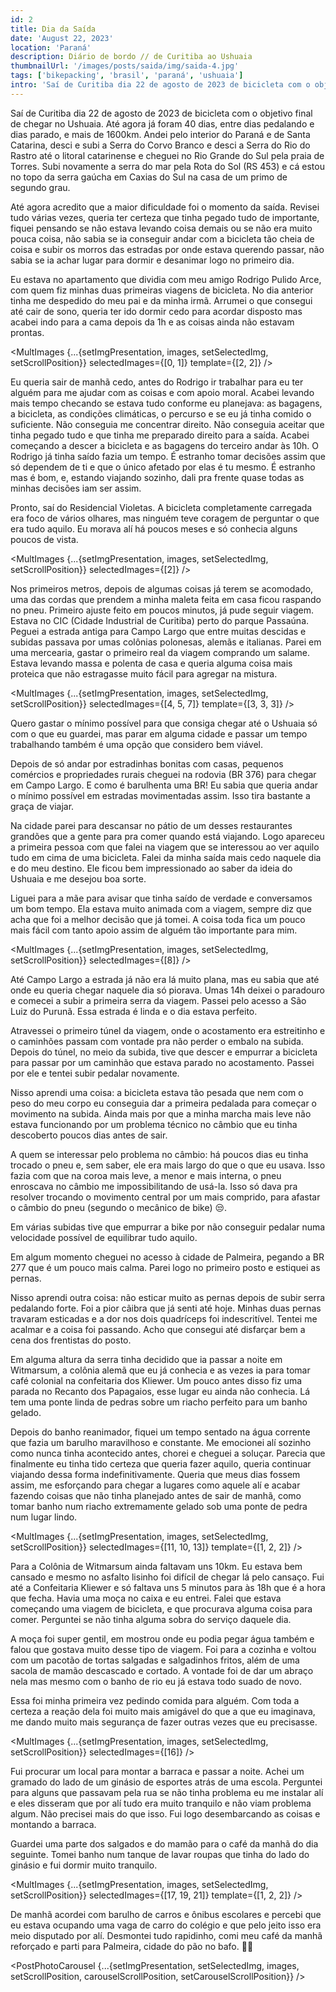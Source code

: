 ```yaml
---
id: 2
title: Dia da Saída
date: 'August 22, 2023'
location: 'Paraná'
description: Diário de bordo // de Curitiba ao Ushuaia
thumbnailUrl: '/images/posts/saida/img/saida-4.jpg'
tags: ['bikepacking', 'brasil', 'paraná', 'ushuaia']
intro: 'Saí de Curitiba dia 22 de agosto de 2023 de bicicleta com o objetivo final de chegar no Ushuaia.'
---
```


Saí de Curitiba dia 22 de agosto de 2023 de bicicleta com o objetivo final de chegar no Ushuaia.
Até agora já foram 40 dias, entre dias pedalando e dias parado, e mais de 1600km. Andei pelo interior do Paraná e de Santa Catarina, desci e subi a Serra do Corvo Branco e desci a Serra do Rio do Rastro até o litoral catarinense e cheguei no Rio Grande do Sul pela praia de Torres. Subi novamente a serra do mar pela Rota do Sol (RS 453) e cá estou no topo da serra gaúcha em Caxias do Sul na casa de um primo de segundo grau.

Até agora acredito que a maior dificuldade foi o momento da saída. Revisei tudo várias vezes, queria ter certeza que tinha pegado tudo de importante, fiquei pensando se não estava levando coisa demais ou se não era muito pouca coisa, não sabia se ia conseguir andar com a bicicleta tão cheia de coisa e subir os morros das estradas por onde estava querendo passar, não sabia se ia achar lugar para dormir e desanimar logo no primeiro dia.

Eu estava no apartamento que dividia com meu amigo Rodrigo Pulido Arce, com quem fiz minhas duas <Link 
    href='a-neuquen'
    target='_blank'
    className='inline-link'>primeiras viagens de bicicleta</Link>. No dia anterior tinha me despedido do meu pai e da minha irmã. Arrumei o que consegui até cair de sono, queria ter ido dormir cedo para acordar disposto mas acabei indo para a cama depois da 1h e as coisas ainda não estavam prontas.

<MultImages
    {...{setImgPresentation, images, setSelectedImg, setScrollPosition}} 
    selectedImages={[0, 1]}
    template={[2, 2]}
/>

Eu queria sair de manhã cedo, antes do Rodrigo ir trabalhar para eu ter alguém para me ajudar com as coisas e com apoio moral.
Acabei levando mais tempo checando se estava tudo conforme eu planejava: as bagagens, a bicicleta, as condições climáticas, o percurso e se eu já tinha comido o suficiente. Não conseguia me concentrar direito. Não conseguia aceitar que tinha pegado tudo e que tinha me preparado direito para a saída.
Acabei começando a descer a bicicleta e as bagagens do terceiro andar às 10h. O Rodrigo já tinha saído fazia um tempo.
É estranho tomar decisões assim que só dependem de ti e que o único afetado por elas é tu mesmo. É estranho mas é bom, e, estando viajando sozinho, dali pra frente quase todas as minhas decisões iam ser assim.

Pronto, saí do Residencial Violetas. A bicicleta completamente carregada era foco de vários olhares, mas ninguém teve coragem de perguntar o que era tudo aquilo. Eu morava alí há poucos meses e só conhecia alguns poucos de vista.

<MultImages
    {...{setImgPresentation, images, setSelectedImg, setScrollPosition}} 
    selectedImages={[2]}
/>

Nos primeiros metros, depois de algumas coisas já terem se acomodado, uma das cordas que prendem a minha maleta feita em casa ficou raspando no pneu. Primeiro ajuste feito em poucos minutos, já pude seguir viagem. Estava no CIC (Cidade Industrial de Curitiba) perto do parque Passaúna. Peguei a estrada antiga para Campo Largo que entre muitas descidas e subidas passava por umas colônias polonesas, alemãs e italianas. Parei em uma mercearia, gastar o primeiro real da viagem comprando um salame. Estava levando massa e polenta de casa e queria alguma coisa mais proteica que não estragasse muito fácil para agregar na mistura.

<MultImages
    {...{setImgPresentation, images, setSelectedImg, setScrollPosition}} 
    selectedImages={[4, 5, 7]}
    template={[3, 3, 3]}
/>

Quero gastar o mínimo possível para que consiga chegar até o Ushuaia só com o que eu guardei, mas parar em alguma cidade e passar um tempo trabalhando também é uma opção que considero bem viável.

Depois de só andar por estradinhas bonitas com casas, pequenos comércios e propriedades rurais cheguei na rodovia (BR 376) para chegar em Campo Largo. E como é barulhenta uma BR! Eu sabia que queria andar o mínimo possível em estradas movimentadas assim. Isso tira bastante a graça de viajar.

Na cidade parei para descansar no pátio de um desses restaurantes grandões que a gente para pra comer quando está viajando. Logo apareceu a primeira pessoa com que falei na viagem que se interessou ao ver aquilo tudo em cima de uma bicicleta. Falei da minha saída mais cedo naquele dia e do meu destino. Ele ficou bem impressionado ao saber da ideia do Ushuaia e me desejou boa sorte.

Liguei para a mãe para avisar que tinha saído de verdade e conversamos um bom tempo. Ela estava muito animada com a viagem, sempre diz que acha que foi a melhor decisão que já tomei. A coisa toda fica um pouco mais fácil com tanto apoio assim de alguém tão importante para mim.

<MultImages
    {...{setImgPresentation, images, setSelectedImg, setScrollPosition}} 
    selectedImages={[8]}
/>

Até Campo Largo a estrada já não era lá muito plana, mas eu sabia que até onde eu queria chegar naquele dia só piorava. Umas 14h deixei o paradouro e comecei a subir a primeira serra da viagem. Passei pelo acesso a São Luiz do Purunã. Essa estrada é linda e o dia estava perfeito. 

Atravessei o primeiro túnel da viagem, onde o acostamento era estreitinho e o caminhões passam com vontade pra não perder o embalo na subida.
Depois do túnel, no meio da subida, tive que descer e empurrar a bicicleta para passar por um caminhão que estava parado no acostamento. Passei por ele e tentei subir pedalar novamente. 

Nisso aprendi uma coisa: a bicicleta estava tão pesada que nem com o peso do meu corpo eu conseguia dar a primeira pedalada para começar o movimento na subida. Ainda mais por que a minha marcha mais leve não estava funcionando por um problema técnico no câmbio que eu tinha descoberto poucos dias antes de sair.

<Indent>
    A quem se interessar pelo problema no câmbio: há poucos dias eu tinha trocado o pneu e, sem saber, ele era mais largo do que o que eu usava. Isso fazia com que na coroa mais leve, a menor e mais interna, o pneu enroscava no câmbio me impossibilitando de usá-la. Isso só dava pra resolver trocando o movimento central por um mais comprido, para afastar o câmbio do pneu (segundo o mecânico de bike) 😒.
</Indent>

Em várias subidas tive que empurrar a bike por não conseguir pedalar numa velocidade possível de equilibrar tudo aquilo.

Em algum momento cheguei no acesso à cidade de Palmeira, pegando a BR 277 que é um pouco mais calma. Parei logo no primeiro posto e estiquei as pernas. 

Nisso aprendi outra coisa: não esticar muito as pernas depois de subir serra pedalando forte. Foi a pior cãibra que já senti até hoje. Minhas duas pernas travaram esticadas e a dor nos dois quadríceps foi indescritível. Tentei me acalmar e a coisa foi passando. Acho que consegui até disfarçar bem a cena dos frentistas do posto.

Em alguma altura da serra tinha decidido que ia passar a noite em Witmarsum, a colônia alemã que eu já conhecia e as vezes ia para tomar café colonial na confeitaria dos Kliewer. Um pouco antes disso fiz uma parada no Recanto dos Papagaios, esse lugar eu ainda não conhecia. Lá tem uma ponte linda de pedras sobre um riacho perfeito para um banho gelado. 

Depois do banho reanimador, fiquei um tempo sentado na água corrente que fazia um barulho maravilhoso e constante. Me emocionei alí sozinho como nunca tinha acontecido antes, chorei e cheguei a soluçar. Parecia que finalmente eu tinha tido certeza que queria fazer aquilo, queria continuar viajando dessa forma indefinitivamente. Queria que meus dias fossem assim, me esforçando para chegar a lugares como aquele alí e acabar fazendo coisas que não tinha planejado antes de sair de manhã, como tomar banho num riacho extremamente gelado sob uma ponte de pedra num lugar lindo.

<MultImages
    {...{setImgPresentation, images, setSelectedImg, setScrollPosition}} 
    selectedImages={[11, 10, 13]}
    template={[1, 2, 2]}
/>

Para a Colônia de Witmarsum ainda faltavam uns 10km. Eu estava bem cansado e mesmo no asfalto lisinho foi difícil de chegar lá pelo cansaço. Fui até a Confeitaria Kliewer e só faltava uns 5 minutos para às 18h que é a hora que fecha. Havia uma moça no caixa e eu entrei. Falei que estava começando uma viagem de bicicleta, e que procurava alguma coisa para comer. Perguntei se não tinha alguma sobra do serviço daquele dia. 

A moça foi super gentil, em mostrou onde eu podia pegar água também e falou que gostava muito desse tipo de viagem. Foi para a cozinha e voltou com um pacotão de tortas salgadas e salgadinhos fritos, além de uma sacola de mamão descascado e cortado. A vontade foi de dar um abraço nela mas mesmo com o banho de rio eu já estava todo suado de novo. 

Essa foi minha primeira vez pedindo comida para alguém. Com toda a certeza a reação dela foi muito mais amigável do que a que eu imaginava, me dando muito mais segurança de fazer outras vezes que eu precisasse.

<MultImages
    {...{setImgPresentation, images, setSelectedImg, setScrollPosition}} 
    selectedImages={[16]}
/>

Fui procurar um local para montar a barraca e passar a noite. Achei um gramado do lado de um ginásio de esportes atrás de uma escola. Perguntei para alguns que passavam pela rua se não tinha problema eu me instalar alí e eles disseram que por alí tudo era muito tranquilo e não viam problema algum. Não precisei mais do que isso. Fui logo desembarcando as coisas e montando a barraca. 

Guardei uma parte dos salgados e do mamão para o café da manhã do dia seguinte. Tomei banho num tanque de lavar roupas que tinha do lado do ginásio e fui dormir muito tranquilo.

<MultImages
    {...{setImgPresentation, images, setSelectedImg, setScrollPosition}} 
    selectedImages={[17, 19, 21]}
    template={[1, 2, 2]}
/>

De manhã acordei com barulho de carros e ônibus escolares e percebi que eu estava ocupando uma vaga de carro do colégio e que pelo jeito isso era meio disputado por alí. Desmontei tudo rapidinho, comi meu café da manhã reforçado e parti para Palmeira, cidade do pão no bafo. 🤷‍♂️

<PostPhotoCarousel {...{setImgPresentation, setSelectedImg, images, setScrollPosition, carouselScrollPosition, setCarouselScrollPosition}} />

